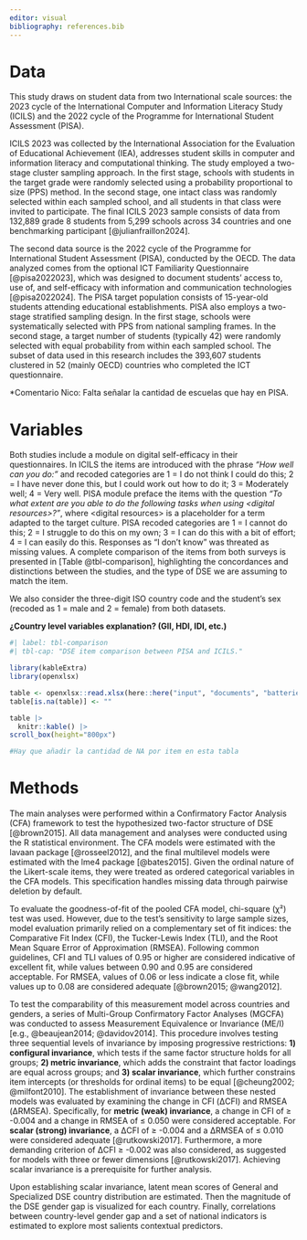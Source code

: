 ```yaml
---
editor: visual
bibliography: references.bib
---
```


# Data

This study draws on student data from two International scale sources: the 2023 cycle of the International Computer and Information Literacy Study (ICILS) and the 2022 cycle of the Programme for International Student Assessment (PISA).

ICILS 2023 was collected by the International Association for the Evaluation of Educational Achievement (IEA), addresses student skills in computer and information literacy and computational thinking. The study employed a two-stage cluster sampling approach. In the first stage, schools with students in the target grade were randomly selected using a probability proportional to size (PPS) method. In the second stage, one intact class was randomly selected within each sampled school, and all students in that class were invited to participate. The final ICILS 2023 sample consists of data from 132,889 grade 8 students from 5,299 schools across 34 countries and one benchmarking participant [@julianfraillon2024].

The second data source is the 2022 cycle of the Programme for International Student Assessment (PISA), conducted by the OECD. The data analyzed comes from the optional ICT Familiarity Questionnaire [@pisa2022023], which was designed to document students' access to, use of, and self-efficacy with information and communication technologies [@pisa2022024]. The PISA target population consists of 15-year-old students attending educational establishments. PISA also employs a two-stage stratified sampling design. In the first stage, schools were systematically selected with PPS from national sampling frames. In the second stage, a target number of students (typically 42) were randomly selected with equal probability from within each sampled school. The subset of data used in this research includes the 393,607 students clustered in 52 (mainly OECD) countries who completed the ICT questionnaire.

*Comentario Nico: Falta señalar la cantidad de escuelas que hay en PISA.

# Variables

Both studies include a module on digital self-efficacy in their questionnaires. In ICILS the items are introduced with the phrase *"How well can you do:"* and recoded categories are 1 = I do not think I could do this; 2 = I have never done this, but I could work out how to do it; 3 = Moderately well; 4 = Very well. PISA module preface the items with the question *"To what extent are you able to do the following tasks when using \<digital resources\>?"*, where \<digital resources\> is a placeholder for a term adapted to the target culture. PISA recoded categories are 1 = I cannot do this; 2 = I struggle to do this on my own; 3 = I can do this with a bit of effort; 4 = I can easily do this. Responses as "I don't know" was threated as missing values. A complete comparison of the items from both surveys is presented in [Table @tbl-comparison], highlighting the concordances and distinctions between the studies, and the type of DSE we are assuming to match the item.

We also consider the three-digit ISO country code and the student's sex (recoded as 1 = male and 2 = female) from both datasets.

**¿Country level variables explanation? (GII, HDI, IDI, etc.)**

```r
#| label: tbl-comparison
#| tbl-cap: "DSE item comparison between PISA and ICILS."

library(kableExtra)
library(openxlsx)

table <- openxlsx::read.xlsx(here::here("input", "documents", "batteries_icils_pisa_selfeff_comparison.xlsx"), fillMergedCells = TRUE)
table[is.na(table)] <- ""

table |>
  knitr::kable() |>
scroll_box(height="800px")

#Hay que añadir la cantidad de NA por item en esta tabla
```

# Methods

The main analyses were performed within a Confirmatory Factor Analysis (CFA) framework to test the hypothesized two-factor structure of DSE [@brown2015]. All data management and analyses were conducted using the R statistical environment. The CFA models were estimated with the lavaan package [@rosseel2012], and the final multilevel models were estimated with the lme4 package [@bates2015]. Given the ordinal nature of the Likert-scale items, they were treated as ordered categorical variables in the CFA models. This specification handles missing data through pairwise deletion by default.

To evaluate the goodness-of-fit of the pooled CFA model, chi-square (χ²) test was used. However, due to the test's sensitivity to large sample sizes, model evaluation primarily relied on a complementary set of fit indices: the Comparative Fit Index (CFI), the Tucker-Lewis Index (TLI), and the Root Mean Square Error of Approximation (RMSEA). Following common guidelines, CFI and TLI values of 0.95 or higher are considered indicative of excellent fit, while values between 0.90 and 0.95 are considered acceptable. For RMSEA, values of 0.06 or less indicate a close fit, while values up to 0.08 are considered adequate [@brown2015; @wang2012].

To test the comparability of this measurement model across countries and genders, a series of Multi-Group Confirmatory Factor Analyses (MGCFA) was conducted to assess Measurement Equivalence or Invariance (ME/I) [e.g., @beaujean2014; @davidov2014]. This procedure involves testing three sequential levels of invariance by imposing progressive restrictions: **1) configural invariance**, which tests if the same factor structure holds for all groups; **2) metric invariance**, which adds the constraint that factor loadings are equal across groups; and **3) scalar invariance**, which further constrains item intercepts (or thresholds for ordinal items) to be equal [@cheung2002; @milfont2010]. The establishment of invariance between these nested models was evaluated by examining the change in CFI (ΔCFI) and RMSEA (ΔRMSEA). Specifically, for **metric (weak) invariance**, a change in CFI of ≥ -0.004 and a change in RMSEA of ≤ 0.050 were considered acceptable. For **scalar (strong) invariance**, a ΔCFI of ≥ -0.004 and a ΔRMSEA of ≤ 0.010 were considered adequate [@rutkowski2017]. Furthermore, a more demanding criterion of ΔCFI ≥ -0.002 was also considered, as suggested for models with three or fewer dimensions [@rutkowski2017]. Achieving scalar invariance is a prerequisite for further analysis.

Upon establishing scalar invariance, latent mean scores of General and Specialized DSE country distribution are estimated. Then the magnitude of the DSE gender gap is visualized for each country. Finally, correlations between country-level gender gap and a set of national indicators is estimated to explore most salients contextual predictors.